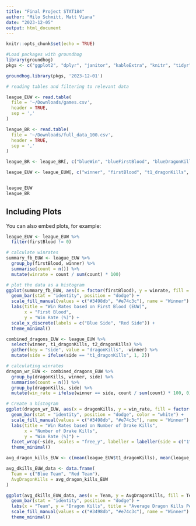 ```yaml
---
title: "Final Project STAT184"
author: "Milo Schmitt, Matt Viana"
date: "2023-12-05"
output: html_document
---
```


```r
knitr::opts_chunk$set(echo = TRUE)
```

```r
#Load packages with groundhog
library(groundhog)
pkgs <- c("ggplot2", "dplyr", "janitor", "kableExtra", "knitr", "tidyr")

groundhog.library(pkgs, '2023-12-01')
```

```r

# reading tables and filtering to relevant data

league_EUW <- read.table(
  file = '~/Downloads/games.csv',
  header = TRUE,
  sep = ','
)

league_BR <- read.table(
  file = '~/Downloads/full_data_100.csv',
  header = TRUE,
  sep = ','
)

league_BR <- league_BR[, c("blueWin", "blueFirstBlood", "blueDragonKill", "redDragonKill", "blueRiftHeraldKill", "redRiftHeraldKill", "blueBaronKill", "redBaronKill")]

league_EUW <- league_EUW[, c("winner", "firstBlood", "t1_dragonKills", "t2_dragonKills", "t1_riftHeraldKills", "t2_riftHeraldKills", "t1_baronKills", "t2_baronKills")]


league_EUW
league_BR
```

## Including Plots

You can also embed plots, for example:

```r

league_EUW <- league_EUW %>%
  filter(firstBlood != 0)

# calculate winrates
summary_fb_EUW <- league_EUW %>%
  group_by(firstBlood, winner) %>%
  summarise(count = n()) %>%
  mutate(winrate = count / sum(count) * 100)

# plot the data as a histogram
ggplot(summary_fb_EUW, aes(x = factor(firstBlood), y = winrate, fill = factor(winner))) +
  geom_bar(stat = "identity", position = "dodge") +
  scale_fill_manual(values = c("#3498db", "#e74c3c"), name = "Winner") +
  labs(title = "Win Rates based on First Blood (EUW)",
       x = "First Blood",
       y = "Win Rate (%)") +
  scale_x_discrete(labels = c("Blue Side", "Red Side")) +
  theme_minimal()

```
```r


combined_dragons_EUW <- league_EUW %>%
  select(winner, t1_dragonKills, t2_dragonKills) %>%
  gather(key = "side", value = "dragonKills", -winner) %>%
  mutate(side = ifelse(side == "t1_dragonKills", 1, 2))

# calculating winrates 
dragon_wr_EUW <- combined_dragons_EUW %>%
  group_by(dragonKills, winner, side) %>%
  summarise(count = n()) %>%
  group_by(dragonKills, side) %>%
  mutate(win_rate = ifelse(winner == side, count / sum(count) * 100, 0))

# Create a histogram
ggplot(dragon_wr_EUW, aes(x = dragonKills, y = win_rate, fill = factor(winner))) +
  geom_bar(stat = "identity", position = "dodge", color = "white") +
  scale_fill_manual(values = c("#3498db", "#e74c3c"), name = "Winner") +
  labs(title = "Win Rates based on Number of Drake Kills",
       x = "Number of Drake Kills",
       y = "Win Rate (%)") +
  facet_wrap(~side, scales = "free_y", labeller = labeller(side = c("1" = "Blue Side", "2" = "Red Side"))) +
  theme_minimal()

```


```r

avg_dragon_kills_EUW <- c(mean(league_EUW$t1_dragonKills), mean(league_EUW$t2_dragonKills))

avg_dkills_EUW_data <- data.frame(
  Team = c("Blue Team", "Red Team"),
  AvgDragonKills = avg_dragon_kills_EUW
)

ggplot(avg_dkills_EUW_data, aes(x = Team, y = AvgDragonKills, fill = Team)) +
  geom_bar(stat = "identity", position = "dodge") +
  labs(x = "Team", y = "Dragon Kills", title = "Average Dragon Kills Per Game") +
  scale_fill_manual(values = c("#3498db", "#e74c3c"), name = "Winner") +
  theme_minimal()

```



